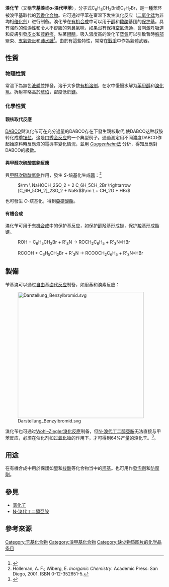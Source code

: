 {{chembox
| verifiedrevid = 413889828
| Reference=<ref>''[[Merck_Index|Merck Index]]'', 11th Edition, '''1142'''</ref>
| Name = 溴化苄
| NameEn = Benzyl bromide
| OtherNames = 芐基溴，α-溴甲苯
| ImageFileL1 = Benzyl_bromide.svg
| ImageNameL1 = 分子結構模型
| ImageFileR1 = Benzyl-bromide-3D-vdW.png
| ImageNameR1 = 三維立體的分子結構模型
| IUPACName = 苯甲基溴
| Section1 = {{Chembox Identifiers
| InChI = 1/C7H7Br/c8-6-7-4-2-1-3-5-7/h1-5H,6H2
| InChIKey = AGEZXYOZHKGVCM-UHFFFAOYAM
| SMILES1 = c1ccc(cc1)CBr
| ChEMBL_Ref = {{ebicite|correct|EBI}}
| ChEMBL = 1085946
| StdInChI_Ref = {{stdinchicite|correct|chemspider}}
| StdInChI = 1S/C7H7Br/c8-6-7-4-2-1-3-5-7/h1-5H,6H2
| StdInChIKey_Ref = {{stdinchicite|correct|chemspider}}
| StdInChIKey = AGEZXYOZHKGVCM-UHFFFAOYSA-N
| CASNo_Ref = {{cascite|correct|CAS}}
| CASNo = 100-39-0
| PubChem = 7498
| SMILES = BrCc1ccccc1
| ChemSpiderID_Ref = {{chemspidercite|correct|chemspider}}
| ChemSpiderID = 13851576
}}
| Section2 = {{Chembox Properties
| Formula = C<sub>7</sub>H<sub>7</sub>Br
| MolarMass = 171.04
| Appearance = 無色[[液體|液體]]
| Density = 1.430
| MeltingPtC = -3.9
| BoilingPt = 198-199℃<ref name="ChemicalBook">{{Cite web |url=http://www.chemicalbook.com/ProductChemicalPropertiesCB6761035_JP.htm |title=ChemicalBook ベンジルブロミド |access-date=2011-04-28 |archive-date=2019-06-26 |archive-url=https://web.archive.org/web/20190626055754/https://www.chemicalbook.com/ProductChemicalPropertiesCB6761035_JP.htm |dead-url=no }}</ref>
| RefractIndex = 1.5750<ref name="ChemicalBook" />
}}
| Section7 = {{Chembox Hazards
| MainHazards = 刺激性<ref name="ChemicalBook" />
| EUHazardSymbol = {{Chembox EUHazardSymbol|Xi}}
| NFPA-H = 2
| NFPA-F = 2
| NFPA-R = 1
| FlashPt = 86℃
| RPhrases = {{R36/37/38}}
| SPhrases = {{S2}}, {{S39}}<ref>{{cite web |url=http://www.chem960.com/cas/100-39-0.html |title=存档副本 |accessdate=2011-04-27 |deadurl=yes |archiveurl=https://web.archive.org/web/20100717072329/http://www.chem960.com/cas/100-39-0.html |archivedate=2010-07-17 }}</ref>
}}
}}

'''溴化苄'''（又稱'''苄基溴'''或'''α-溴代甲苯'''），分子式C<sub>6</sub>H<sub>5</sub>CH<sub>2</sub>Br或C<sub>7</sub>H<sub>7</sub>Br，是一種苯环被溴甲基取代的[[芳香化合物|芳香化合物]]。它可通过甲苯在室温下发生溴化反应（[[二氧化锰|二氧化锰]]为非均相[[催化剂|催化剂]]）进行制备。溴化苄在[[有机合成|有机合成]]中可以用于[[醇|醇]]和[[羧酸|羧酸]]基团的[[保护基|保护基]]。具有強烈的催淚性和令人不舒服的刺鼻氣味，如果沒有保持[[空氣|空氣]]流通，會刺激[[呼吸道|呼吸道]]和皮膚引發[[皮炎|皮炎]]和[[蕁麻疹|蕁麻疹]]，粘著[[眼睛|眼睛]]。吸入濃度高的溴化苄[[蒸氣|蒸氣]]可以引致暫時[[胸部|胸部]]緊束、[[支氣管炎|支氣管炎]]和[[肺水腫|肺水腫]]<ref>{{Cite web |url=http://www.chemyq.com/xz/xz1/2247jrnks.htm |title=存档副本 |access-date=2011-04-27 |archive-date=2019-06-10 |archive-url=https://web.archive.org/web/20190610084620/http://www.chemyq.com/xz/xz1/2247jrnks.htm |dead-url=no }}</ref>。由於有這些特性，常常在[[戰爭|戰爭]]中作為氣體武器。

== 性質 ==
=== 物理性質 ===

常溫下為無色[[液體|液體]]並揮發，溶于大多数[[有机溶剂|有机溶剂]]，在水中慢慢水解为[[苯甲醇|苯甲醇]]和[[溴化氢|溴化氢]]。折射率略高於[[琥珀|琥珀]]，密度低於[[鎂|鎂]]。

=== 化學性質 ===
==== 親核取代反應 ====

[[DABCO|DABCO]]與溴化苄可在充分過量的DABCO存在下發生親核取代,使DABCO这种叔胺转化成[[季铵盐|季铵盐]]，这是[[门秀金反应|门秀金反应]]的一个典型例子。通過測定用不同濃度DABCO作起始原料時反應液的電導率變化情況，並用 [http://www.icho2009.co.uk/files/pdf/IChO_2009_Prep_prob_practical.doc ''Guggenheim''法] {{Wayback|url=http://www.icho2009.co.uk/files/pdf/IChO_2009_Prep_prob_practical.doc |date=20171115124723 }} 分析，得知反應對DABCO的級數。

==== 與甲醛次硫酸氫鈉反應 ====

與[[甲醛次硫酸氫鈉|甲醛次硫酸氫鈉]]作用，發生 ''S''-烷基化生成[[碸|碸]]：<ref>Holleman, A. F.; Wiberg, E. ''Inorganic Chemistry''. Academic Press: San Diego, 2001. ISBN 0-12-352651-5.</ref>

: <math>\rm \ NaHOCH_2SO_2 + 2 C_6H_5CH_2Br \rightarrow [C_6H_5CH_2]_2SO_2 + NaBr </math><math>\rm \ + CH_2O + HBr</math>

也可發生 ''O''-烷基化，得到[[亞磺酸酯|亞磺酸酯]]。

==== 有機合成 ====

溴化苄可用于[[有機合成|有機合成]]中的保护基反应，如保护[[醇|醇]]羟基形成醚，保护[[羧基|羧基]]形成酯键。

: ROH  +  C<sub>6</sub>H<sub>5</sub>CH<sub>2</sub>Br  +  R'<sub>3</sub>N  →  ROCH<sub>2</sub>C<sub>6</sub>H<sub>5</sub>  +  R'<sub>3</sub>N•HBr

: RCOOH  +  C<sub>6</sub>H<sub>5</sub>CH<sub>2</sub>Br  +  R'<sub>3</sub>N  →  RCOOCH<sub>2</sub>C<sub>6</sub>H<sub>5</sub>  +  R'<sub>3</sub>N•HBr

== 製備 ==

苄基溴可以通过[[自由基卤代反应|自由基卤代反应]]制备，如[[甲苯|甲苯]]和溴素反应：

[[Image:Darstellung_Benzylbromid.svg|400px]]

溴化苄也可通过[[Wohl–Ziegler溴化反應|Wohl–Ziegler溴化反應]]制备，但[[N-溴代丁二醯亞胺|N-溴代丁二醯亞胺]]无法直接与甲苯反应，必须在催化剂如[[过氧化物|过氧化物]]的作用下，才可得到64%产量的溴化苄。<ref>{{cite journal | author = Schmid，H and Karrer, P| year = 1946 | journal = [[Helv._Chim._Acta.|Helv. Chim. Acta.]] | volume = 29 | pages = 578}}</ref>。

== 用途 ==

在有機合成中用於保護如[[醇|醇]]和[[羧酸|羧酸]]等化合物当中的[[羥基|羥基]]。也可用作[[發泡劑|發泡劑]]和[[防腐劑|防腐劑]]。<!--在[[法國|法國]]軍隊的防毒面具訓練，常常以溴化苄作為檢測的標準用品。溴化苄被分怖在《Z.P.》，軍隊人員要帶上防毒面具其能夠堅持四[[分鐘|分鐘]]，經過四分鐘後沒有感到不適，即代表通過。如果有一名軍隊人員被錯誤帶上防毒面具，除非他感到身體不適，否則不可以中途中斷訓練。<ref>Record on the statement inside for protection against poison gas, ''pages 71 and 74-75; Paris, Ministry of War, Marshal printing, 1918.</ref>--><!-- 錯譯、漏譯太多，歡迎改善 -->

== 參見 ==

* [[氯化苄|氯化苄]]
* [[N-溴代丁二醯亞胺|N-溴代丁二醯亞胺]]

== 參考來源 ==
{{Reflist|2}}

[[Category:苄基化合物|Category:苄基化合物]]
[[Category:溴甲基化合物|Category:溴甲基化合物]]
[[Category:缺少物质图片的化学品条目|Category:缺少物质图片的化学品条目]]